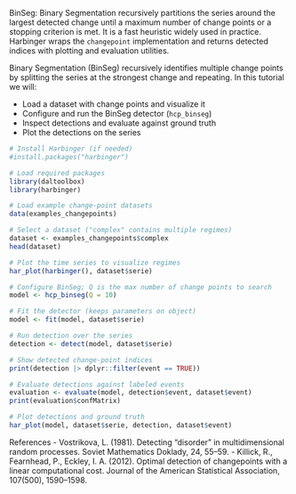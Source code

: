 BinSeg: Binary Segmentation recursively partitions the series around the largest detected change until a maximum number of change points or a stopping criterion is met. It is a fast heuristic widely used in practice. Harbinger wraps the `changepoint` implementation and returns detected indices with plotting and evaluation utilities.

Binary Segmentation (BinSeg) recursively identifies multiple change points by splitting the series at the strongest change and repeating. In this tutorial we will:

- Load a dataset with change points and visualize it
- Configure and run the BinSeg detector (`hcp_binseg`)
- Inspect detections and evaluate against ground truth
- Plot the detections on the series

```r
# Install Harbinger (if needed)
#install.packages("harbinger")
```

```r
# Load required packages
library(daltoolbox)
library(harbinger) 
```

```r
# Load example change-point datasets
data(examples_changepoints)
```

```r
# Select a dataset ("complex" contains multiple regimes)
dataset <- examples_changepoints$complex
head(dataset)
```

```r
# Plot the time series to visualize regimes
har_plot(harbinger(), dataset$serie)
```

```r
# Configure BinSeg; Q is the max number of change points to search
model <- hcp_binseg(Q = 10)
```

```r
# Fit the detector (keeps parameters on object)
model <- fit(model, dataset$serie)
```

```r
# Run detection over the series
detection <- detect(model, dataset$serie)
```

```r
# Show detected change-point indices
print(detection |> dplyr::filter(event == TRUE))
```

```r
# Evaluate detections against labeled events
evaluation <- evaluate(model, detection$event, dataset$event)
print(evaluation$confMatrix)
```

```r
# Plot detections and ground truth
har_plot(model, dataset$serie, detection, dataset$event)
```

References 
- Vostrikova, L. (1981). Detecting “disorder” in multidimensional random processes. Soviet Mathematics Doklady, 24, 55–59.
- Killick, R., Fearnhead, P., Eckley, I. A. (2012). Optimal detection of changepoints with a linear computational cost. Journal of the American Statistical Association, 107(500), 1590–1598.
